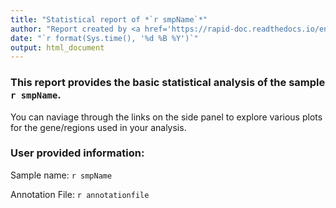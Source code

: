 ```yaml
---
title: "Statistical report of *`r smpName`*"
author: "Report created by <a href='https://rapid-doc.readthedocs.io/en/latest/Description.html'>RAPID</a>"
date: "`r format(Sys.time(), '%d %B %Y')`"
output: html_document
---
```


### This report provides the basic statistical analysis of the sample **`r smpName`**. 

You can naviage through the links on the side panel to explore various plots for the gene/regions used in your analysis.

### User provided information:

Sample name: `r smpName`

Annotation File: `r annotationfile`